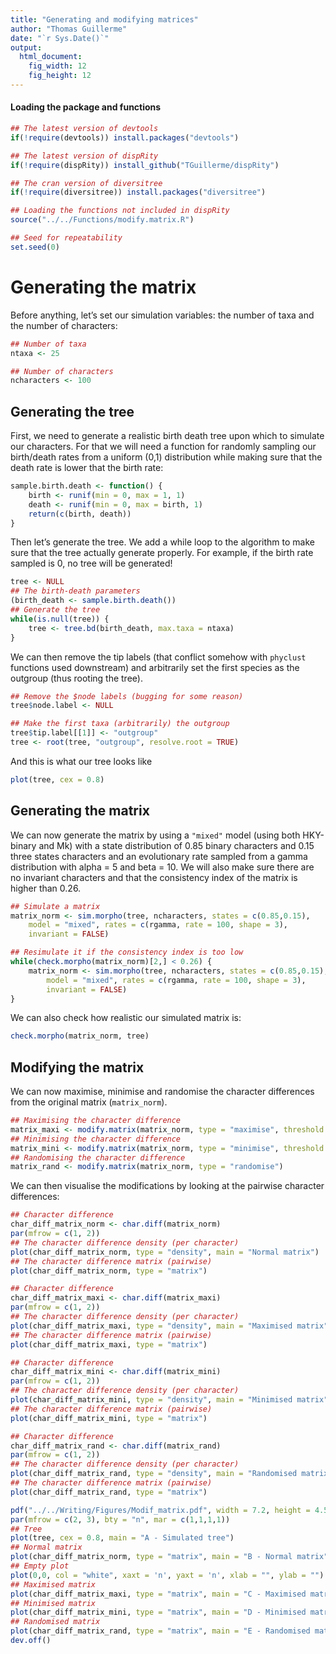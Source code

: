 ```yaml
---
title: "Generating and modifying matrices"
author: "Thomas Guillerme"
date: "`r Sys.Date()`"
output:
  html_document:
    fig_width: 12
    fig_height: 12
---
```



#### Loading the package and functions

```r
## The latest version of devtools
if(!require(devtools)) install.packages("devtools")

## The latest version of dispRity 
if(!require(dispRity)) install_github("TGuillerme/dispRity")

## The cran version of diversitree
if(!require(diversitree)) install.packages("diversitree")
```

```r
## Loading the functions not included in dispRity
source("../../Functions/modify.matrix.R")

## Seed for repeatability
set.seed(0)
```

Generating the matrix
===============

Before anything, let's set our simulation variables: the number of taxa and the number of characters:

```r
## Number of taxa
ntaxa <- 25

## Number of characters
ncharacters <- 100
```

Generating the tree
-----------------------------------

First, we need to generate a realistic birth death tree upon which to simulate our characters.
For that we will need a function for randomly sampling our birth/death rates from a uniform (0,1) distribution while making sure that the death rate is lower that the birth rate:

```r
sample.birth.death <- function() {
    birth <- runif(min = 0, max = 1, 1)
    death <- runif(min = 0, max = birth, 1)
    return(c(birth, death))
}
```

Then let's generate the tree.
We add a while loop to the algorithm to make sure that the tree actually generate properly.
For example, if the birth rate sampled is 0, no tree will be generated!

```r
tree <- NULL
## The birth-death parameters
(birth_death <- sample.birth.death())
## Generate the tree
while(is.null(tree)) {
    tree <- tree.bd(birth_death, max.taxa = ntaxa)
}
```

We can then remove the tip labels (that conflict somehow with `phyclust` functions used downstream) and arbitrarily set the first species as the outgroup (thus rooting the tree).

```r
## Remove the $node labels (bugging for some reason)
tree$node.label <- NULL

## Make the first taxa (arbitrarily) the outgroup
tree$tip.label[[1]] <- "outgroup"
tree <- root(tree, "outgroup", resolve.root = TRUE)
```

And this is what our tree looks like

```r
plot(tree, cex = 0.8)

```
<!-- ```{r}
## Save the tree
simulationID = "0001"
write.nexus(tree, file = paste(ntaxa,"t_", ncharacters, "c_", simulationID, "_truetree.nex", sep = ""))
``` -->

Generating the matrix
-----------------------------------

We can now generate the matrix by using a `"mixed"` model (using both HKY-binary and Mk) with a state distribution of 0.85 binary characters and 0.15 three states characters and an evolutionary rate sampled from a gamma distribution with alpha = 5 and beta = 10.
We will also make sure there are no invariant characters and that the consistency index of the matrix is higher than 0.26.

```r
## Simulate a matrix
matrix_norm <- sim.morpho(tree, ncharacters, states = c(0.85,0.15),
    model = "mixed", rates = c(rgamma, rate = 100, shape = 3),
    invariant = FALSE)

## Resimulate it if the consistency index is too low
while(check.morpho(matrix_norm)[2,] < 0.26) {
    matrix_norm <- sim.morpho(tree, ncharacters, states = c(0.85,0.15),
        model = "mixed", rates = c(rgamma, rate = 100, shape = 3),
        invariant = FALSE)
}
```

We can also check how realistic our simulated matrix is:

```r
check.morpho(matrix_norm, tree)
```

Modifying the matrix
-----------------------------------

We can now maximise, minimise and randomise the character differences from the original matrix (`matrix_norm`).

```r
## Maximising the character difference
matrix_maxi <- modify.matrix(matrix_norm, type = "maximise", threshold = 0.25)
## Minimising the character difference
matrix_mini <- modify.matrix(matrix_norm, type = "minimise", threshold = 0.75)
## Randomising the character difference
matrix_rand <- modify.matrix(matrix_norm, type = "randomise")
```

We can then visualise the modifications by looking at the pairwise character differences:

```r
## Character difference
char_diff_matrix_norm <- char.diff(matrix_norm)
par(mfrow = c(1, 2))
## The character difference density (per character)
plot(char_diff_matrix_norm, type = "density", main = "Normal matrix")
## The character difference matrix (pairwise)
plot(char_diff_matrix_norm, type = "matrix")
```

```r
## Character difference
char_diff_matrix_maxi <- char.diff(matrix_maxi)
par(mfrow = c(1, 2))
## The character difference density (per character)
plot(char_diff_matrix_maxi, type = "density", main = "Maximised matrix")
## The character difference matrix (pairwise)
plot(char_diff_matrix_maxi, type = "matrix")
```

```r
## Character difference
char_diff_matrix_mini <- char.diff(matrix_mini)
par(mfrow = c(1, 2))
## The character difference density (per character)
plot(char_diff_matrix_mini, type = "density", main = "Minimised matrix")
## The character difference matrix (pairwise)
plot(char_diff_matrix_mini, type = "matrix")
```

```r
## Character difference
char_diff_matrix_rand <- char.diff(matrix_rand)
par(mfrow = c(1, 2))
## The character difference density (per character)
plot(char_diff_matrix_rand, type = "density", main = "Randomised matrix")
## The character difference matrix (pairwise)
plot(char_diff_matrix_rand, type = "matrix")
```


<!-- Paper figure -->


```r
pdf("../../Writing/Figures/Modif_matrix.pdf", width = 7.2, height = 4.5)
par(mfrow = c(2, 3), bty = "n", mar = c(1,1,1,1))
## Tree
plot(tree, cex = 0.8, main = "A - Simulated tree")
## Normal matrix
plot(char_diff_matrix_norm, type = "matrix", main = "B - Normal matrix", legend = FALSE)
## Empty plot
plot(0,0, col = "white", xaxt = 'n', yaxt = 'n', xlab = "", ylab = "")
## Maximised matrix
plot(char_diff_matrix_maxi, type = "matrix", main = "C - Maximised matrix", legend = FALSE)
## Minimised matrix
plot(char_diff_matrix_mini, type = "matrix", main = "D - Minimised matrix", legend = FALSE)
## Randomised matrix
plot(char_diff_matrix_rand, type = "matrix", main = "E - Randomised matrix", legend = FALSE)
dev.off()
```

